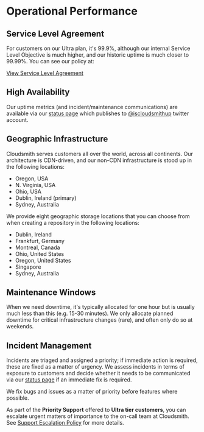 # Operational Performance

## Service Level Agreement

For customers on our Ultra plan, it's 99.9%, although our internal Service Level Objective is much higher, and our historic uptime is much closer to 99.99%. You can see our policy at: 

[View Service Level Agreement](https://help.cloudsmith.io/docs/service-level-agreement-sla)

## High Availability

Our uptime metrics (and incident/maintenance communications) are available via our [status page](https://status.cloudsmith.io) which publishes to [@iscloudsmithup](https://twitter.com/iscloudsmithup) twitter account.

## Geographic Infrastructure

Cloudsmith serves customers all over the world, across all continents. Our architecture is CDN-driven, and our non-CDN infrastructure is stood up in the following locations:

- Oregon, USA
- N. Virginia, USA
- Ohio, USA
- Dublin, Ireland (primary)
- Sydney, Australia

We provide eight geographic storage locations that you can choose from when creating a repository in the following locations:

- Dublin, Ireland
- Frankfurt, Germany
- Montreal, Canada
- Ohio, United States
- Oregon, United States
- Singapore
- Sydney, Australia 

## Maintenance Windows

When we need downtime, it's typically allocated for one hour but is usually much less than this (e.g. 15-30 minutes). We only allocate planned downtime for critical infrastructure changes (rare), and often only do so at weekends.

## Incident Management

Incidents are triaged and assigned a priority; if immediate action is required, these are fixed as a matter of urgency. We assess incidents in terms of exposure to customers and decide whether it needs to be communicated via our [status page](https://status.cloudsmith.io) if an immediate fix is required.

We fix bugs and issues as a matter of priority before features where possible.

As part of the **Priority Support** offered to **Ultra tier customers**, you can escalate urgent matters of importance to the on-call team at Cloudsmith. See [Support Escalation Policy](https://help.cloudsmith.io/docs/support-escalation-policy) for more details.

